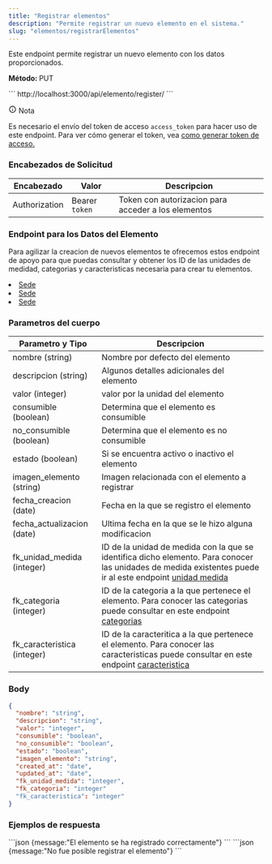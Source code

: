 ```yaml
---
title: "Registrar elementos"
description: "Permite registrar un nuevo elemento en el sistema."
slug: "elementos/registrarElementos"
---
```



Este endpoint permite registrar un nuevo elemento con los datos proporcionados.

<p> 
<strong>Método: </strong><span class="sl-badge note small astro-avdet4wd">PUT</span>
</p>

<Tabs>
  <TabItem label="Endpoint">
  ```
  http://localhost:3000/api/elemento/register/
  ```
  </TabItem>
</Tabs>

<aside aria-label="Nota" class="starlight-aside starlight-aside--note"> <p class="starlight-aside__title" aria-hidden="true"> <svg aria-hidden="true" class="starlight-aside__icon astro-c6vsoqas" width="16" height="16" viewBox="0 0 24 24" fill="currentColor" style="--sl-icon-size: 1em;"><path d="M12 11a1 1 0 0 0-1 1v4a1 1 0 0 0 2 0v-4a1 1 0 0 0-1-1Zm.38-3.92a1 1 0 0 0-.76 0 1 1 0 0 0-.33.21 1.15 1.15 0 0 0-.21.33 1 1 0 0 0 .21 1.09c.097.088.209.16.33.21A1 1 0 0 0 13 8a1.05 1.05 0 0 0-.29-.71 1 1 0 0 0-.33-.21ZM12 2a10 10 0 1 0 0 20 10 10 0 0 0 0-20Zm0 18a8 8 0 1 1 0-16.001A8 8 0 0 1 12 20Z"></path></svg> Nota </p> 
Es necesario el envío del token de acceso <code>access_token</code> para hacer uso de este endpoint. Para ver cómo generar el token, vea <a href="/usuarios/login">como generar token de acceso.</a></aside>

<h3>Encabezados de Solicitud</h3>

| Encabezado | Valor | Descripcion
|----------|-------| -------
| Authorization |  Bearer `token` | Token con autorizacion para acceder a los elementos

<h3>Endpoint para los Datos del Elemento</h3>

Para agilizar la creacion de nuevos elementos te ofrecemos estos endpoint de apoyo para que puedas consultar y obtener los ID de las unidades de medidad, categorias y caracteristicas necesaria para crear tu elementos.
<li><a href="/unidades-medida/listarUnidadesMedida">Sede</a></li>
<li><a href="/categorias/listarCategorias">Sede</a></li>
<li><a href="/caracteristicas/listarCaracteristicas">Sede</a></li>

<h3>Parametros del cuerpo</h3>


| Parametro y Tipo | Descripcion
|----------|--------
| nombre (string) |  Nombre por defecto del elemento
| descripcion (string) | Algunos detalles adicionales del elemento
| valor (integer) | valor por la unidad del elemento
| consumible (boolean) | Determina que el elemento es consumible
| no_consumible (boolean) | Determina que el elemento es no consumible
| estado (boolean) | Si se encuentra activo o inactivo el elemento
| imagen_elemento (string) | Imagen relacionada con el elemento a registrar
| fecha_creacion (date) | Fecha en la que se registro el elemento
| fecha_actualizacion (date) | Ultima fecha en la que se le hizo alguna modificacion
| fk_unidad_medida (integer) | ID de la unidad de medida con la que se identifica dicho elemento. Para conocer las unidades de medida existentes puede ir al este endpoint <a href="/unidades-medida/listarUnidadesMedida">unidad medida</a>
| fk_categoria (integer) | ID de la categoria a la que pertenece el elemento. Para conocer las categorias puede consultar en este endpoint <a href="/categorias/listarCategorias">categorias</a>
| fk_caracteristica (integer) | ID de la caracteritica a la que pertenece el elemento. Para conocer las caracteristicas puede consultar en este endpoint <a href="/caracteristicas/listarCaracteristicas">caracteristica</a>

### Body

```json
{
  "nombre": "string",
  "descripcion": "string",
  "valor": "integer",
  "consumible": "boolean",
  "no_consumible": "boolean",
  "estado": "boolean",
  "imagen_elemento": "string",
  "created_at": "date",
  "updated_at": "date",
  "fk_unidad_medida": "integer",
  "fk_categoria": "integer"
  "fk_caracteristica": "integer"
}
```


<h3>Ejemplos de respuesta</h3>

<Tabs>
  <TabItem label="Status 201">
  ```json
  {message:"El elemento se ha registrado correctamente"}
  ```
  </TabItem>

  <TabItem label="Status 400">
  ```json
  {message:"No fue posible registrar el elemento"}
  ```
  </TabItem>
</Tabs>